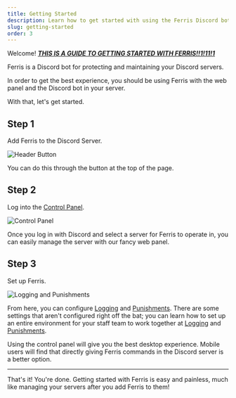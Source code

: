 ```yaml
---
title: Getting Started
description: Learn how to get started with using the Ferris Discord bot in your server, fast and easy.
slug: getting-started
order: 3
---
```


Welcome! <ins>**_THIS IS A GUIDE TO GETTING STARTED WITH FERRIS!!1!11!1_**</ins>

Ferris is a Discord bot for protecting and maintaining your Discord servers.

In order to get the best experience, you should be using Ferris with the web panel and the Discord bot in your server.

With that, let's get started.

## Step 1

Add Ferris to the Discord Server.

![Header Button](https://i.imgur.com/Pq1mQ68.png)

You can do this through the button at the top of the page.

## Step 2

Log into the [Control Panel](/api/login).

![Control Panel](https://i.imgur.com/3YisPzO.png)

Once you log in with Discord and select a server for Ferris to operate in, you can easily manage the server with our fancy web panel.

## Step 3

Set up Ferris.

![Logging and Punishments]()

From here, you can configure [Logging](/docs/logging/introduction) and [Punishments](/docs/punishments/introduction). There are some settings that aren't configured right off the bat; you can learn how to set up an entire environment for your staff team to work together at [Logging](/docs/logging/introduction) and [Punishments](/docs/punishments/introduction).

Using the control panel will give you the best desktop experience. Mobile users will find that directly giving Ferris commands in the Discord server is a better option.

---

That's it! You're done. Getting started with Ferris is easy and painless, much like managing your servers after you add Ferris to them!
